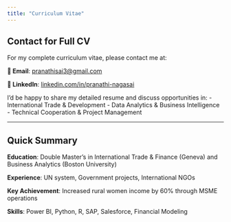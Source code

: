 ```yaml
---
title: "Curriculum Vitae"
---
```


## Contact for Full CV

For my complete curriculum vitae, please contact me at:

**📧 Email**: [pranathisai3@gmail.com](mailto:pranathisai3@gmail.com)

**🔗 LinkedIn**: [linkedin.com/in/pranathi-nagasai](https://www.linkedin.com/in/pranathi-nagasai)

I'd be happy to share my detailed resume and discuss opportunities in:
- International Trade & Development
- Data Analytics & Business Intelligence  
- Technical Cooperation & Project Management

---

## Quick Summary

**Education**: Double Master's in International Trade & Finance (Geneva) and Business Analytics (Boston University)

**Experience**: UN system, Government projects, International NGOs

**Key Achievement**: Increased rural women income by 60% through MSME operations

**Skills**: Power BI, Python, R, SAP, Salesforce, Financial Modeling
